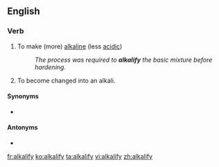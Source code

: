 ==English==

===Verb===
{{en-verb|alkalifies|alkalifying|alkalified|alkalified}}

# {{lb|en|transitive}} To make (more) [[alkaline]] (less [[acidic]])
#: ''The process was required to '''alkalify''' the basic mixture before hardening.''
# {{lb|en|intransitive}} To become changed into an alkali.

====Synonyms====
* {{l|en|basify}}

====Antonyms====
* {{l|en|acidify}}

[[fr:alkalify]]
[[ko:alkalify]]
[[ta:alkalify]]
[[vi:alkalify]]
[[zh:alkalify]]